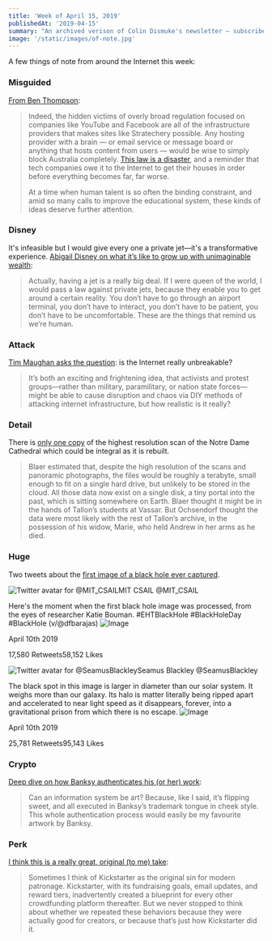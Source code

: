 ```yaml
---
title: 'Week of April 15, 2019'
publishedAt: '2019-04-15'
summary: "An archived verison of Colin Dismuke's newsletter – subscribe to get it in your inbox."
image: '/static/images/of-note.jpg'
---
```


A few things of note from around the Internet this week:

### Misguided

[From Ben Thompson](https://stratechery.com/):

> Indeed, the hidden victims of overly broad regulation focused on
> companies like YouTube and Facebook are all of the infrastructure
> providers that makes sites like Stratechery possible. Any hosting
> provider with a brain — or email service or message board or anything
> that hosts content from users — would be wise to simply block
> Australia completely. [This law is a
> disaster](https://theconversation.com/new-livestreaming-legislation-fails-to-take-into-account-how-the-internet-actually-works-114911),
> and a reminder that tech companies owe it to the Internet to get their
> houses in order before everything becomes far, far worse.
>
> At a time when human talent is so often the binding constraint, and
> amid so many calls to improve the educational system, these kinds of
> ideas deserve further attention.

### Disney

It's infeasible but I would give every one a private jet—it's a
transformative experience. [Abigail Disney on what it’s like to grow up
with unimaginable
wealth](https://www.thecut.com/2019/03/abigail-disney-has-more-money-than-shell-ever-spend.html):

> Actually, having a jet is a really big deal. If I were queen of the
> world, I would pass a law against private jets, because they enable
> you to get around a certain reality. You don’t have to go through an
> airport terminal, you don’t have to interact, you don’t have to be
> patient, you don’t have to be uncomfortable. These are the things that
> remind us we’re human.

### Attack

[Tim Maughan asks the
question](https://motherboard.vice.com/en_us/article/vbw9db/could-we-blow-up-the-internet):
is the Internet really unbreakable?

> It’s both an exciting and frightening idea, that activists and protest
> groups—rather than military, paramilitary, or nation state
> forces—might be able to cause disruption and chaos via DIY methods of
> attacking internet infrastructure, but how realistic is it really?

### Detail

There is [only one
copy](https://www.theatlantic.com/technology/archive/2019/04/laser-scans-could-help-rebuild-notre-dame-cathedral/587230/)
of the highest resolution scan of the Notre Dame Cathedral which could
be integral as it is rebuilt.

> Blaer estimated that, despite the high resolution of the scans and
> panoramic photographs, the files would be roughly a terabyte, small
> enough to fit on a single hard drive, but unlikely to be stored in the
> cloud. All those data now exist on a single disk, a tiny portal into
> the past, which is sitting somewhere on Earth. Blaer thought it might
> be in the hands of Tallon’s students at Vassar. But Ochsendorf thought
> the data were most likely with the rest of Tallon’s archive, in the
> possession of his widow, Marie, who held Andrew in her arms as he
> died.

### Huge

Two tweets about the [first image of a black hole ever
captured](https://www.theguardian.com/science/2019/apr/10/black-hole-picture-captured-for-first-time-in-space-breakthrough).

[](https://twitter.com/MIT_CSAIL/status/1116020858282180609)

![Twitter avatar for
@MIT_CSAIL](https://cdn.substack.com/image/twitter_name/w_36/MIT_CSAIL.jpg)MIT
CSAIL @MIT_CSAIL

Here's the moment when the first black hole image was processed, from
the eyes of researcher Katie Bouman. \#EHTBlackHole \#BlackHoleDay
\#BlackHole (v/@dfbarajas)
![Image](https://pbs.substack.com/media/D3zmgWOWkAUwWdC.jpg)

April 10th 2019

17,580 Retweets58,152 Likes

[](https://twitter.com/SeamusBlackley/status/1116003751901319169?s=17)

![Twitter avatar for
@SeamusBlackley](https://cdn.substack.com/image/twitter_name/w_36/SeamusBlackley.jpg)Seamus
Blackley @SeamusBlackley

The black spot in this image is larger in diameter than our solar
system. It weighs more than our galaxy. Its halo is matter literally
being ripped apart and accelerated to near light speed as it disappears,
forever, into a gravitational prison from which there is no escape.
![Image](https://pbs.substack.com/media/D3zXfybUIAACrTV.jpg)

April 10th 2019

25,781 Retweets95,143 Likes

### Crypto

[Deep dive on how Banksy authenticates his (or her)
work](https://reprage.com/post/how-banksy-authenticates-his-work):

> Can an information system be art? Because, like I said, it’s flipping
> sweet, and all executed in Banksy’s trademark tongue in cheek style.
> This whole authentication process would easily be my favourite artwork
> by Banksy.

### Perk

[I think this is a really great, original (to me)
take](https://nadiaeghbal.com/perks):

> Sometimes I think of Kickstarter as the original sin for modern
> patronage. Kickstarter, with its fundraising goals, email updates, and
> reward tiers, inadvertently created a blueprint for every other
> crowdfunding platform thereafter. But we never stopped to think about
> whether we repeated these behaviors because they were actually good
> for creators, or because that’s just how Kickstarter did it.
